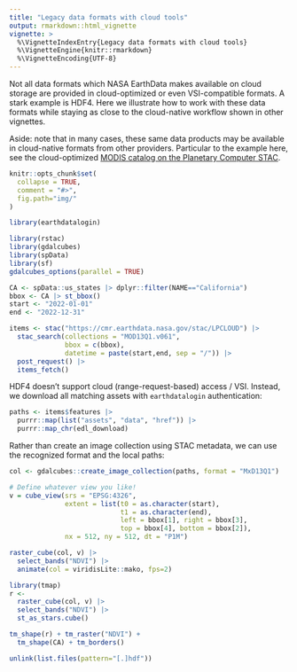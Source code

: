 ```yaml
---
title: "Legacy data formats with cloud tools"
output: rmarkdown::html_vignette
vignette: >
  %\VignetteIndexEntry{Legacy data formats with cloud tools}
  %\VignetteEngine{knitr::rmarkdown}
  %\VignetteEncoding{UTF-8}
---
```


Not all data formats which NASA EarthData makes available on cloud storage are provided in cloud-optimized or even VSI-compatible formats.  A stark example is HDF4. 
Here we illustrate how to work with these data formats while staying as close to the cloud-native workflow shown in other vignettes.

Aside: note that in many cases, these same data products may be available in cloud-native formats from other providers.  Particular to the example here, see the cloud-optimized [MODIS catalog on the Planetary Computer STAC](https://planetarycomputer.microsoft.com/dataset/group/modis).


```r
knitr::opts_chunk$set(
  collapse = TRUE,
  comment = "#>",
  fig.path="img/"
)
```

```r
library(earthdatalogin)
```


```r
library(rstac)
library(gdalcubes)
library(spData)
library(sf)
gdalcubes_options(parallel = TRUE) 
```

```r
CA <- spData::us_states |> dplyr::filter(NAME=="California")
bbox <- CA |> st_bbox()
start <- "2022-01-01"
end <- "2022-12-31"

items <- stac("https://cmr.earthdata.nasa.gov/stac/LPCLOUD") |> 
  stac_search(collections = "MOD13Q1.v061",
              bbox = c(bbox),
              datetime = paste(start,end, sep = "/")) |>
  post_request() |>
  items_fetch()
```

HDF4 doesn't support cloud (range-request-based) access / VSI.
Instead, we download all matching assets with `earthdatalogin`
authentication:

```r
paths <- items$features |>
  purrr::map(list("assets", "data", "href")) |>
  purrr::map_chr(edl_download)
```

Rather than create an image collection using STAC metadata, we can use the recognized format and the local paths:

```r
col <- gdalcubes::create_image_collection(paths, format = "MxD13Q1")
```

```r
# Define whatever view you like!
v = cube_view(srs = "EPSG:4326",
              extent = list(t0 = as.character(start), 
                            t1 = as.character(end),
                            left = bbox[1], right = bbox[3],
                            top = bbox[4], bottom = bbox[2]),
              nx = 512, ny = 512, dt = "P1M")

```

```r
raster_cube(col, v) |> 
  select_bands("NDVI") |> 
  animate(col = viridisLite::mako, fps=2)
```


```r
library(tmap)
r <- 
  raster_cube(col, v) |> 
  select_bands("NDVI") |> 
  st_as_stars.cube()

tm_shape(r) + tm_raster("NDVI") +
  tm_shape(CA) + tm_borders()
```

```r
unlink(list.files(pattern="[.]hdf"))
```
